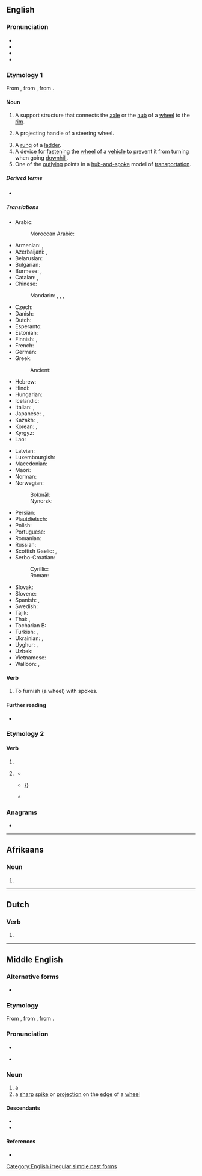 {{also|spöke}}
==English==

===Pronunciation===
* {{IPA|en|/spəʊk/}}
* {{audio|en|en-us-spoke.ogg|Audio (US)}}
* {{rhymes|en|əʊk|s=1}}
* {{hyphenation|en|spoke}}

===Etymology 1===
{{root|en|ine-pro|*spey-}}
From {{inh|en|enm|spoke}}, from {{inh|en|ang|spāca}}, from {{inh|en|gem-pro|*spaikǭ}}.

====Noun====
{{en-noun}}

# A support structure that connects the [[axle]] or the [[hub]] of a [[wheel]] to the [[rim]].
# {{lb|en|nautical}} A projecting handle of a steering wheel.
# A [[rung]] of a [[ladder]].
# A device for [[fasten]]ing the [[wheel]] of a [[vehicle]] to prevent it from turning when going [[downhill]].
# One of the [[outlying]] points in a [[hub-and-spoke]] model of [[transportation]].

=====Derived terms=====
* {{l|en|hub-and-spoke}}

=====Translations=====
{{trans-top|part of a wheel}}
* Arabic: {{t+|ar|سِلْك|m}} {{t|ar|شُعَاع|m}}
*: Moroccan Arabic: {{t|ary|سلْك|m|tr=səlk}} {{qualifier|metallic}}
* Armenian: {{t+|hy|անվաճաղ}}, {{t+|hy|ճաղ}}
* Azerbaijani: {{t|az|dəndənə}}, {{t|az|dəndə}}
* Belarusian: {{t|be|спі́ца|f}}
* Bulgarian: {{t|bg|спи́ца|f}}
* Burmese: {{t|my|စပုတ်တိုင်}}, {{t+|my|အကန့်}} {{qualifier|of a cartwheel}}
* Catalan: {{t+|ca|radi|m}}, {{t+|ca|raig|m}}
* Chinese:
*: Mandarin: {{t+|cmn|輻條}}, {{t+|cmn|辐条|tr=fútiáo}}, {{t+|cmn|輻}}, {{t+|cmn|辐|tr=fú}}
* Czech: {{t+|cs|paprsek|m}}
* Danish: {{t|da|ege|c}}
* Dutch: {{t+|nl|spaak|m|f}}
* Esperanto: {{t+|eo|spoko}}
* Estonian: {{t|et|kodar}}
* Finnish: {{t+|fi|puola}} {{q|rod}}, {{t+|fi|pinna}} {{q|tension spoke}}
* French: {{t+|fr|rayon|m}}
* German: {{t+|de|Speiche|f}}
* Greek: {{t+|el|ακτίνα|f}}
*: Ancient: {{t|grc|κνήμη|f}}
* Hebrew: {{t+|he|חִשּׁוּר|m|tr=ḥishúr}}
* Hindi: {{t|hi|बोला|m}}
* Hungarian: {{t+|hu|küllő}}
* Icelandic: {{t|is|spæll|m}}
* Italian: {{t+|it|raggio}}, {{qualifier|colloquial}} {{t+|it|razzo|m}}
* Japanese: {{t|ja|スポーク|tr=supōku}}, {{t+|ja|輻|tr=や, ya}}
* Kazakh: {{t|kk|кегей}}, {{t|kk|шабақ}}
* Korean: {{t+|ko|바퀴살}}, {{t+|ko|살}}
* Kyrgyz: {{t+|ky|чабак}}
* Lao: {{t+|lo|ດິ້ວກົງລົດ}}
{{trans-mid}}
* Latvian: {{t|lv|spieķis|m}}
* Luxembourgish: {{t|lb|Speech|f}}
* Macedonian: {{t|mk|спица|f}}
* Maori: {{t|mi|tītoko }}
* Norman: {{t|nrf|rai|m}}
* Norwegian: {{t|no|trinn}}
*: Bokmål: {{t|nb|eike|m|f}}
*: Nynorsk: {{t|nn|eike|f}}
* Persian: {{t+|fa|پره|tr=pare, parre}}
* Plautdietsch: {{t|pdt|Spieekj|f}}
* Polish: {{t+|pl|szprycha|f}}
* Portuguese: {{t+|pt|raio|m}}
* Romanian: {{t+|ro|spiță|f}}
* Russian: {{t+|ru|спи́ца|f}}
* Scottish Gaelic: {{t|gd|bas|f}}, {{t|gd|spòg|f}}
* Serbo-Croatian:
*: Cyrillic: {{t|sh|спи̏ца|f}}
*: Roman: {{t+|sh|spȉca|f}}
* Slovak: {{t+|sk|spica|f}}
* Slovene: {{t|sl|napera|f}}
* Spanish: {{t+|es|rayo|m}}, {{t+|es|radio|m}}
* Swedish: {{t+|sv|eker|c}}
* Tajik: {{t|tg|парра}}
* Thai: {{t|th|ซี่ล้อ}}, {{t+|th|ซี่}}
* Tocharian B: {{t|txb|puwe}}
* Turkish: {{t+|tr|tel}}, {{t+|tr|parmak}}
* Ukrainian: {{t|uk|спи́ця|f}}, {{t|uk|шпи́ця|f}}
* Uyghur: {{t|ug|شادا}}, {{t|ug|گۈگۈسۈن}}
* Uzbek: {{t+|uz|kegay}}
* Vietnamese: {{t+|vi|nan hoa}}
* Walloon: {{t+|wa|rai}} {{qualifier|wooden}}, {{t+|wa|reyon|m}} {{qualifier|metallic}}
{{trans-bottom}}

====Verb====
{{en-verb}}

# {{lb|en|transitive}} To furnish (a wheel) with spokes.

====Further reading====
* {{pedia}}

===Etymology 2===

====Verb====
{{head|en|verb form}}

# {{en-simple past of|speak}}
# {{lb|en|archaic|or|nonstandard}} {{past participle of|en|speak|nocat=1}}
#* {{RQ:Shakespeare Antony|V|ii|366|2|''Cleo.'' Hye thee againe, / I haue '''ſpoke''' already, and it is provided.}}
#* {{quote-book|en|year=1741|publisher= C. Ackers|title=The London Magazine, and Monthly Chronologer|volume=10|page=435|url= https://books.google.co.nz/books?id=cvgRAAAAYAAJ|passage= Thoſe who have '''ſpoke'''  in its Favour have allowed, that it is defective, with regard to the preſent Circumſtances of ''Europe'',{{...}}}}
#* {{quote-book|en|date=1 May 2014|publisher= PM Press|title=Futures: A Novel|page=131|url= https://books.google.co.nz/books?id=p3wkAwAAQBAJ|author=John Barker|passage= I should have '''spoke''' to him there and then, seen he was in the mood to do something stupid.}}

===Anagrams===
* {{anagrams|en|a=ekops|kepos|pokes|posek}}

[[Category:English irregular simple past forms]]

----

==Afrikaans==

===Noun===
{{head|af|noun form}}

# {{plural of|af|spook}}

----

==Dutch==

===Verb===
{{head|nl|verb form}}

# {{nl-verb form of|n=sg|t=pres|m=subj|spoken}}

----

==Middle English==

===Alternative forms===
* {{alter|enm|spak|spake|spok|spook}}

===Etymology===
From {{inh|enm|ang|spāca}}, from {{inh|enm|gmw-pro|*spaikā}}, from {{inh|enm|gem-pro|*spaikǭ}}.

===Pronunciation===
* {{IPA|enm|/ˈspɔːk(ə)/}}
* {{a|Northern ME|Early ME}} {{IPA|enm|/ˈspɑːk(ə)/}}

===Noun===
{{enm-noun|spokes|pl2=spoken}}

# a {{l|en|spoke}} {{gl|[[support]] [[radiate|radiating]] from the [[middle]] of a wheel}}
# a [[sharp]] [[spike]] or [[projection]] on the [[edge]] of a [[wheel]]

====Descendants====
* {{desc|en|spoke}}
* {{desc|sco|spaik}}

====References====
* {{R:MED Online|entry=spōk(e |pos=n |id=MED42312 |accessdate=2018-06-12}}